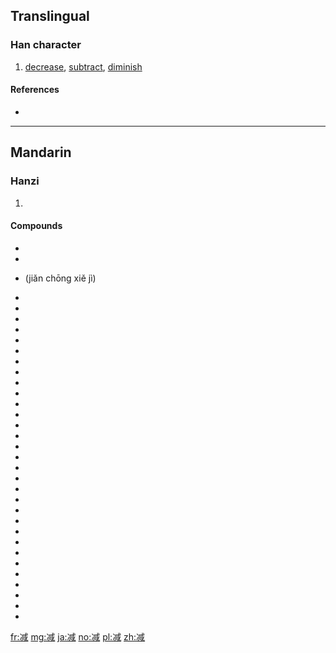 {{also|減}}
==Translingual==

===Han character===
{{Han char|rn=15|rad=冫|as=09|sn=11|four=|canj=戈一戈竹口 (IMIHR)|ids=⿰[[冫]][[咸]]}}

# [[decrease]], [[subtract]], [[diminish]]

====References====
* {{Han ref|kx=0133.020|dkj=01675|dj=0297.070|hdz=10299.180|uh=51CF|ud=20943}}

----

==Mandarin==

===Hanzi===
{{cmn-hanzi|tra=減|pin=[[jiǎn]] ([[jian3]])|wg=chien<sup>3</sup>}}

# {{defn|lang=cmn|sort=冫09}}

====Compounds====
* {{l|cmn|减半}}
* {{l|cmn|减产|tr=jiǎnchǎn}}
* {{l|cmn|减充血剂}} (jiǎn chōng xiě jì)
* {{l|cmn|减除}}
* {{l|cmn|减低}}
* {{l|cmn|减额}}
* {{l|cmn|减法}}
* {{l|cmn|减肥|tr=jiǎnféi}}
* {{l|cmn|减号}}
* {{l|cmn|减河}}
* {{l|cmn|减缓}}
* {{l|cmn|减价|tr=jiǎnjià}}
* {{l|cmn|减慢}}
* {{l|cmn|减免}}
* {{l|cmn|减轻|tr=jiǎnqīng}}
* {{l|cmn|减却}}
* {{l|cmn|减弱|tr=jiǎnruò}}
* {{l|cmn|减色}}
* {{l|cmn|减少|tr=jiǎnshǎo}}
* {{l|cmn|减数}}
* {{l|cmn|减数分裂}}
* {{l|cmn|减税}}
* {{l|cmn|减速|tr=jiǎnsù}}
* {{l|cmn|减速剂}}
* {{l|cmn|减速运动}}
* {{l|cmn|减损}}
* {{l|cmn|减缩}}
* {{l|cmn|减退}}
* {{l|cmn|减薪}}
* {{l|cmn|减刑}}
* {{l|cmn|减削}}
* {{l|cmn|减压}}
* {{l|cmn|减员}}
* {{l|cmn|减震器}}

[[fr:减]]
[[mg:减]]
[[ja:减]]
[[no:减]]
[[pl:减]]
[[zh:减]]